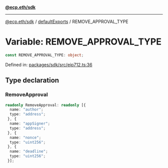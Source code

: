 [**@ecp.eth/sdk**](/sdk-reference/index.mdx)

***

[@ecp.eth/sdk](/sdk-reference/index.mdx) / [defaultExports](/sdk-reference/defaultExports/index.mdx) / REMOVE\_APPROVAL\_TYPE

# Variable: REMOVE\_APPROVAL\_TYPE

```ts
const REMOVE_APPROVAL_TYPE: object;
```

Defined in: [packages/sdk/src/eip712.ts:36](https://github.com/ecp-eth/comments-monorepo/blob/main/packages/sdk/src/eip712.ts#L36)

## Type declaration

### RemoveApproval

```ts
readonly RemoveApproval: readonly [{
  name: "author";
  type: "address";
 }, {
  name: "appSigner";
  type: "address";
 }, {
  name: "nonce";
  type: "uint256";
 }, {
  name: "deadline";
  type: "uint256";
 }];
```
